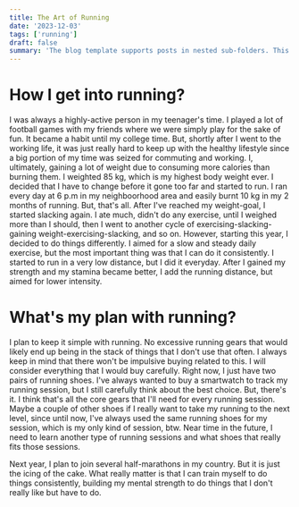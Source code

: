 ```yaml
---
title: The Art of Running
date: '2023-12-03'
tags: ['running']
draft: false
summary: 'The blog template supports posts in nested sub-folders. This can be used to group posts of similar content e.g. a multi-part course. This post is itself an example of a nested route!'
---
```


# How I get into running?

I was always a highly-active person in my teenager's time. I played a lot of football games with my friends where we were simply play for the sake of fun. It became a habit until my college time. But, shortly after I went to the working life, it was just really hard to keep up with the healthy lifestyle since a big portion of my time was seized for commuting and working. I, ultimately, gaining a lot of weight due to consuming more calories than burning them. I weighted 85 kg, which is my highest body weight ever. I decided that I have to change before it gone too far and started to run. I ran every day at 6 p.m in my neighboorhood area and easily burnt 10 kg in my 2 months of running. But, that's all. After I've reached my weight-goal, I started slacking again. I ate much, didn't do any exercise, until I weighed more than I should, then I went to another cycle of exercising-slacking-gaining weight-exercising-slacking, and so on.
However, starting this year, I decided to do things differently. I aimed for a slow and steady daily exercise, but the most important thing was that I can do it consistently. I started to run in a very low distance, but I did it everyday. After I gained my strength and my stamina became better, I add the running distance, but aimed for lower intensity.

# What's my plan with running?

I plan to keep it simple with running. No excessive running gears that would likely end up being in the stack of things that I don't use that often. I always keep in mind that there won't be impulsive buying related to this. I will consider everything that I would buy carefully. Right now, I just have two pairs of running shoes. I've always wanted to buy a smartwatch to track my running session, but I still carefully think about the best choice. But, there's it. I think that's all the core gears that I'll need for every running session. Maybe a couple of other shoes if I really want to take my running to the next level, since until now, I've always used the same running shoes for my session, which is my only kind of session, btw. Near time in the future, I need to learn another type of running sessions and what shoes that really fits those sessions.

Next year, I plan to join several half-marathons in my country. But it is just the icing of the cake. What really matter is that I can train myself to do things consistently, building my mental strength to do things that I don't really like but have to do.
